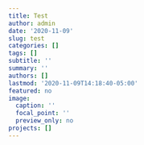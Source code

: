 ```yaml
---
title: Test
author: admin
date: '2020-11-09'
slug: test
categories: []
tags: []
subtitle: ''
summary: ''
authors: []
lastmod: '2020-11-09T14:18:40-05:00'
featured: no
image:
  caption: ''
  focal_point: ''
  preview_only: no
projects: []
---
```


